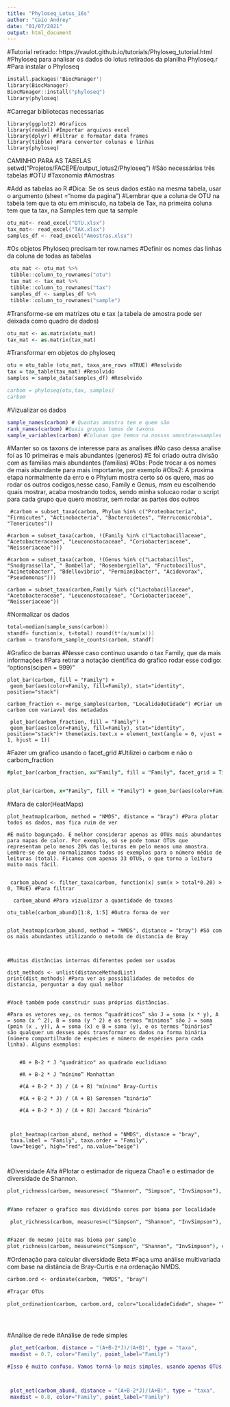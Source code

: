 ```yaml
---
title: "Phyloseq_Lotus_16s"
author: "Caio Andrey"
date: "01/07/2021"
output: html_document
---
```

#Tutorial retirado: https://vaulot.github.io/tutorials/Phyloseq_tutorial.html
#Phyloseq para analisar os dados do lotus retirados da planilha Phyloseq.r
#Para instalar o Phyloseq
```a
install.packages('BiocManager')
library(BiocManager)
BiocManager::install("phyloseq")
library(phyloseq)
```

#Carregar bibliotecas necessarias

```b
library(ggplot2) #Graficos
library(readxl) #Importar arquivos excel
library(dplyr) #Filtrar e formatar data frames
library(tibble) #Para converter colunas e linhas
library(phyloseq) 
```

CAMINHO PARA AS TABELAS
setwd("Projetos/FACEPE/output_lotus2/Phyloseq")
#São necessárias três tabelas
#OTU
#Taxonomia
#Amostras

#Add as tabelas ao R
#Dica: Se os seus dados estão na mesma tabela, usar o argumento (sheet ="nome da pagina")
#Lembrar que a coluna de OTU na tabela tem que ta otu em minisculo, na tabela de Tax, na primeira coluna tem que ta tax, na Samples tem que ta sample
```c
otu_mat<- read_excel("OTU.xlsx")
tax_mat<- read_excel("TAX.xlsx")
samples_df <- read_excel("Amostras.xlsx")
```

#Os objetos Phyloseq precisam ter row.names
#Definir os nomes das linhas da coluna de todas as tabelas
```d
 otu_mat <- otu_mat %>%
 tibble::column_to_rownames("otu") 
 tax_mat <- tax_mat %>% 
 tibble::column_to_rownames("tax")
 samples_df <- samples_df %>% 
 tibble::column_to_rownames("sample") 
```

#Transforme-se em matrizes otu e tax (a tabela de amostra pode ser deixada como quadro de dados)

```e
otu_mat <- as.matrix(otu_mat)
tax_mat <- as.matrix(tax_mat)

```

#Transformar em objetos do phyloseq

```f
otu = otu_table (otu_mat, taxa_are_rows =TRUE) #Resolvido
tax = tax_table(tax_mat) #Resolvido
samples = sample_data(samples_df) #Resolvido

carbom = phyloseq(otu,tax, samples)
carbom
```

#Vizualizar os dados

```g
sample_names(carbom) # Quantas amostra tem e quem são
rank_names(carbom) #Quais grupos temos de taxons
sample_variables(carbom) #Colunas que temos na nossas amostras=samples
```

#Manter so os taxons de interesse para as analises 
#No caso dessa analise foi as 10 primeiras e mais abundantes (generos)
#E foi criado outra divisão com as familias mais abundantes (familias)
#Obs: Pode trocar a os nomes de mais abundante para mais importante, por exemplo
#Obs2: A proxima etapa normalmente da erro e o Phylum mostra certo só os quero, mas ao rodar os outros codigos,nesse caso, Family e Genus, msm eu escolhendo quais mostrar, acaba mostrando todos, sendo minha solucao rodar o script para cada grupo que quero mostrar, sem rodar as partes dos outros
```i
 #carbom = subset_taxa(carbom, Phylum %in% c("Proteobacteria", "Firmicutes", "Actinobacteria", "Bacteroidetes", "Verrucomicrobia", "Tenericutes"))

#carbom = subset_taxa(carbom, !(Family %in% c("Lactobacillaceae", "Acetobacteraceae", "Leuconostocaceae", "Coriobacteriaceae", "Neisseriaceae")))

#carbom = subset_taxa(carbom, !(Genus %in% c("Lactobacillus", "Snodgrassella", " Bombella", "Rosenbergiella", "Fructobacillus", "Acinetobacter", "Bdellovibrio", "Permianibacter", "Acidovorax", "Pseudomonas")))

carbom = subset_taxa(carbom,Family %in% c("Lactobacillaceae", "Acetobacteraceae", "Leuconostocaceae", "Coriobacteriaceae", "Neisseriaceae"))
```

#Normalizar os dados
```h
total=median(sample_sums(carbom))
standf= function(x, t=total) round(t*(x/sum(x)))
carbom = transform_sample_counts(carbom, standf)
```

#Grafico de barras
#Nesse caso continuo usando o tax Family, que da mais informações
#Para retirar a notação cientifica do grafico rodar esse codigo: "options(scipen = 999)"
```i
plot_bar(carbom, fill = "Family") + 
 geom_bar(aes(color=Family, fill=Family), stat="identity", position="stack")

carbom_fraction <- merge_samples(carbom, "LocalidadeCidade") #Criar um carbom com variavel dos metadados

 plot_bar(carbom_fraction, fill = "Family") + 
 geom_bar(aes(color=Family, fill=Family), stat="identity", position="stack")+ theme(axis.text.x = element_text(angle = 0, vjust = 1, hjust = 1))
``` 

#Fazer um grafico usando o facet_grid 
#Utilizei o carbom e não o carbom_fraction
```j
#plot_bar(carbom_fraction, x="Family", fill = "Family", facet_grid = TipoBioma~LocalidadeCidade) + geom_bar(aes(color=Family, fill=Family), stat="identity", position="stack") + scale_y_continuous(name="Abundance", labels = scales::comma) #Termo scale_y_cotniuos usado para tirar a aproximação da notação cientifca do grafico se não quiser usar o "options(scipen = 999)"


plot_bar(carbom, x="Family", fill = "Family") + geom_bar(aes(color=Family, fill=Family), stat="identity", position="stack")+facet_wrap(~TipoBioma) #Utilçizado a ferramenta "facet_wrap" para separar em variaveis, no caso bioma e cidade
``` 



#Mara de calor(HeatMaps)
```i
plot_heatmap(carbom, method = "NMDS", distance = "bray") #Para plotar todos os dados, mas fica ruim de ver

#É muito bagunçado. É melhor considerar apenas as OTUs mais abundantes para mapas de calor. Por exemplo, só se pode tomar OTUs que representam pelo menos 20% das leituras em pelo menos uma amostra. Lembre-se de que normalizamos todos os exemplos para o número médio de leituras (total). Ficamos com apenas 33 OTUS, o que torna a leitura muito mais fácil.


 carbom_abund <- filter_taxa(carbom, function(x) sum(x > total*0.20) > 0, TRUE) #Para filtrar
 
  carbom_abund #Para vizualizar a quantidade de taxons
  
otu_table(carbom_abund)[1:8, 1:5] #Outra forma de ver


plot_heatmap(carbom_abund, method = "NMDS", distance = "bray") #Só com os mais abundantes utilizando o metodo de distancia de Bray



#Muitas distâncias internas diferentes podem ser usadas

dist_methods <- unlist(distanceMethodList) 
print(dist_methods) #Para ver as possibilidades de metodos de distancia, perguntar a day qual melhor


#Você também pode construir suas próprias distâncias.

#Para os vetores xey, os termos “quadráticos” são J = soma (x * y), A = soma (x ^ 2), B = soma (y ^ 2) e os termos “mínimos” são J = soma (pmin (x , y)), A = soma (x) e B = soma (y), e os termos “binários” são qualquer um desses após transformar os dados na forma binária (número compartilhado de espécies e número de espécies para cada linha). Alguns exemplos:


    #A + B-2 * J "quadrático" ao quadrado euclidiano

    #A + B-2 * J “mínimo” Manhattan

    #(A + B-2 * J) / (A + B) "mínimo" Bray-Curtis

    #(A + B-2 * J) / (A + B) Sørensen “binário”

    #(A + B-2 * J) / (A + BJ) Jaccard “binário”



 plot_heatmap(carbom_abund, method = "NMDS", distance = "bray", 
 taxa.label = "Family", taxa.order = "Family", 
 low="beige", high="red", na.value="beige")



``` 


#Diversidade Alfa
#Plotar o estimador de riqueza Chao1 e o estimador de diversidade de Shannon.

```j
plot_richness(carbom, measures=c( "Shannon", "Simpson", "InvSimpson"), scales= "fixed") #Usando os 3 maiores estimadores, argumento fixed alinha todos no mesmo valor, mas se trocar por free, cada um fica com seus valores


#Vamo refazer o grafico mas dividindo cores por bioma por localidade

 plot_richness(carbom, measures=c("Simpson", "Shannon", "InvSimpson"), x="LocalidadeCidade", color="TipoBioma")


#Fazer do mesmo jeito mas bioma por sample
plot_richness(carbom, measures=c("Simpson", "Shannon", "InvSimpson"), color="TipoBioma")


``` 

#Ordenação para calcular diversidade Beta
#Faça uma análise multivariada com base na distância de Bray-Curtis e na ordenação NMDS.
```l

carbom.ord <- ordinate(carbom, "NMDS", "bray")

#Traçar OTUs

plot_ordination(carbom, carbom.ord, color="LocalidadeCidade", shape= "TipoBioma", title="OTUs")+geom_point(size=4)





``` 

#Análise de rede
#Análise de rede simples

```m

 plot_net(carbom, distance = "(A+B-2*J)/(A+B)", type = "taxa", 
 maxdist = 0.7, color="Family", point_label="Family")

#Isso é muito confuso. Vamos torná-lo mais simples, usando apenas OTUs principais



 plot_net(carbom_abund, distance = "(A+B-2*J)/(A+B)", type = "taxa", 
 maxdist = 0.8, color="Family", point_label="Family") 




```